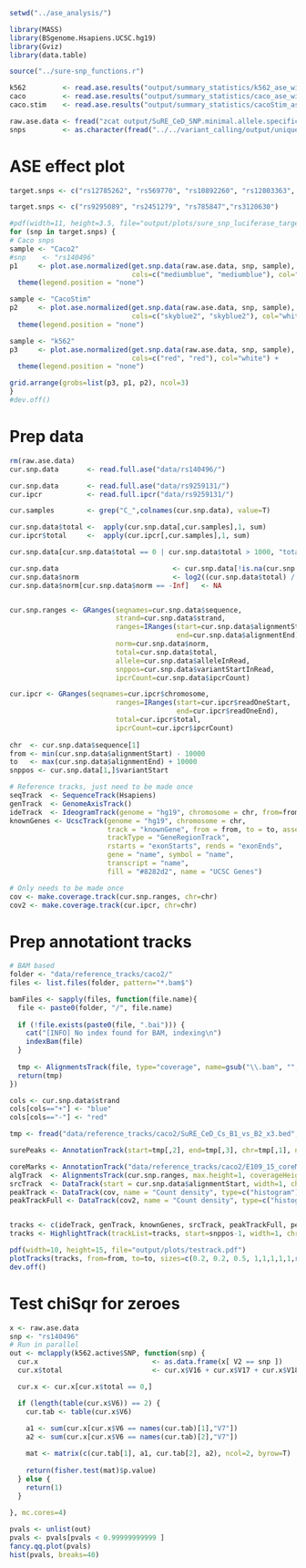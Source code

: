 ```r
setwd("../ase_analysis/")

library(MASS)
library(BSgenome.Hsapiens.UCSC.hg19)
library(Gviz)
library(data.table)

source("../sure-snp_functions.r")

k562         <- read.ase.results("output/summary_statistics/k562_ase_wilcox_overlapped_with_peaks_x3.assoc")
caco         <- read.ase.results("output/summary_statistics/caco_ase_wilcox_overlapped_with_peaks_x3.assoc")
caco.stim    <- read.ase.results("output/summary_statistics/cacoStim_ase_wilcox_overlapped_with_peaks_x3.assoc")

raw.ase.data <- fread("zcat output/SuRE_CeD_SNP.minimal.allele.specific.ipcr.gz", header=F, sep="\t") 
snps         <- as.character(fread("../../variant_calling/output/unique_snps.txt", data.table=F, sep="\t", header=F)[,1])
```

# ASE effect plot
```r
target.snps <- c("rs12785262", "rs569770", "rs10892260", "rs12803363", "rs11216969", "rs6589677", "rs11072502", "rs11072504", "rs11072505", "rs11072506", "rs12903896", "rs11857376", "rs2301249", "rs140496", "rs140490", "rs2298429", "rs2888524", "rs2888523", "rs55763051", "rs116108798", "rs9277334", "rs60461436", "rs59423236", "rs56348503", "rs114620642", "rs73738027", "rs73738026", "rs73738024", "rs80087810", "rs55950816", "rs59342333", "rs11854147", "rs117825643", "rs10892260")

target.snps <- c("rs9295089", "rs2451279", "rs785847","rs3120630")

#pdf(width=11, height=3.5, file="output/plots/sure_snp_luciferase_target_region_ase.pdf")
for (snp in target.snps) {
# Caco snps
sample <- "Caco2"
#snp    <- "rs140496"
p1     <- plot.ase.normalized(get.snp.data(raw.ase.data, snp, sample),
                              cols=c("mediumblue", "mediumblue"), col="white") +
  theme(legend.position = "none")

sample <- "CacoStim"
p2     <- plot.ase.normalized(get.snp.data(raw.ase.data, snp, sample),
                              cols=c("skyblue2", "skyblue2"), col="white") +
  theme(legend.position = "none")

sample <- "k562"
p3     <- plot.ase.normalized(get.snp.data(raw.ase.data, snp, sample),
                              cols=c("red", "red"), col="white") +
  theme(legend.position = "none")

grid.arrange(grobs=list(p3, p1, p2), ncol=3)
}
#dev.off()
```

# Prep data
```r
rm(raw.ase.data)
cur.snp.data       <- read.full.ase("data/rs140496/")

cur.snp.data       <- read.full.ase("data/rs9259131/")
cur.ipcr           <- read.full.ipcr("data/rs9259131/")

cur.samples        <- grep("C_",colnames(cur.snp.data), value=T)

cur.snp.data$total <-  apply(cur.snp.data[,cur.samples],1, sum)
cur.ipcr$total     <-  apply(cur.ipcr[,cur.samples],1, sum)

cur.snp.data[cur.snp.data$total == 0 | cur.snp.data$total > 1000, "total"] <- NA

cur.snp.data                            <- cur.snp.data[!is.na(cur.snp.data$total),]
cur.snp.data$norm                       <- log2((cur.snp.data$total) / cur.snp.data$ipcrCount)
cur.snp.data$norm[cur.snp.data$norm == -Inf]   <- NA


cur.snp.ranges <- GRanges(seqnames=cur.snp.data$sequence,
                          strand=cur.snp.data$strand,
                          ranges=IRanges(start=cur.snp.data$alignmentStart,
                                         end=cur.snp.data$alignmentEnd),
                          norm=cur.snp.data$norm,
                          total=cur.snp.data$total,
                          allele=cur.snp.data$alleleInRead,
                          snppos=cur.snp.data$variantStartInRead,
                          ipcrCount=cur.snp.data$ipcrCount)

cur.ipcr <- GRanges(seqnames=cur.ipcr$chromosome,
                          ranges=IRanges(start=cur.ipcr$readOneStart,
                                         end=cur.ipcr$readOneEnd),
                          total=cur.ipcr$total,
                          ipcrCount=cur.ipcr$ipcrCount)
  
chr  <- cur.snp.data$sequence[1]
from <- min(cur.snp.data$alignmentStart) - 10000
to   <- max(cur.snp.data$alignmentEnd) + 10000
snppos <- cur.snp.data[1,]$variantStart

# Reference tracks, just need to be made once
seqTrack  <- SequenceTrack(Hsapiens)
genTrack  <- GenomeAxisTrack()
ideTrack  <- IdeogramTrack(genome = "hg19", chromosome = chr, from=from, to=to)
knownGenes <- UcscTrack(genome = "hg19", chromosome = chr, 
                        track = "knownGene", from = from, to = to, assembly="hg19",
                        trackType = "GeneRegionTrack", 
                        rstarts = "exonStarts", rends = "exonEnds", 
                        gene = "name", symbol = "name", 
                        transcript = "name", 
                        fill = "#8282d2", name = "UCSC Genes")

# Only needs to be made once
cov <- make.coverage.track(cur.snp.ranges, chr=chr)
cov2 <- make.coverage.track(cur.ipcr, chr=chr)

```

# Prep annotationt tracks
```r
# BAM based
folder <- "data/reference_tracks/caco2/"
files <- list.files(folder, pattern="*.bam$")

bamFiles <- sapply(files, function(file.name){
  file <- paste0(folder, "/", file.name)
  
  if (!file.exists(paste0(file, ".bai"))) {
    cat("[INFO] No index found for BAM, indexing\n")
    indexBam(file)
  }
  
  tmp <- AlignmentsTrack(file, type="coverage", name=gsub("\\.bam", "", file.name))
  return(tmp)
})
```

```r
cols <- cur.snp.data$strand
cols[cols=="+"] <- "blue"
cols[cols=="-"] <- "red"

tmp <- fread("data/reference_tracks/caco2/SuRE_CeD_Cs_B1_vs_B2_x3.bed", data.table=F)

surePeaks <- AnnotationTrack(start=tmp[,2], end=tmp[,3], chr=tmp[,1], name="CoreMarks")

coreMarks <- AnnotationTrack("data/reference_tracks/caco2/E109_15_coreMarks_mnemonics.bed.gz", name="CoreMarks")
algTrack  <- AlignmentsTrack(cur.snp.ranges, max.height=1, coverageHeight = 0.08)
srcTrack  <- DataTrack(start = cur.snp.data$alignmentStart, width=1, chromosome = chr, name = "SuRE-score", type=c("p","smooth"), genome="hg19", data=cur.snp.data$norm, strand="+", col=cols)
peakTrack <- DataTrack(cov, name = "Count density", type=c("histogram"), genome="hg19", strand="+", data=cov$score)
peakTrackFull <- DataTrack(cov2, name = "Count density", type=c("histogram"), genome="hg19", strand="+", data=cov2$score)


tracks <- c(ideTrack, genTrack, knownGenes, srcTrack, peakTrackFull, peakTrack, surePeaks, coreMarks, bamFiles, seqTrack)
tracks <- HighlightTrack(trackList=tracks, start=snppos-1, width=1, chromosome=chr)

pdf(width=10, height=15, file="output/plots/testrack.pdf")
plotTracks(tracks, from=from, to=to, sizes=c(0.2, 0.2, 0.5, 1,1,1,1,1,rep(1, length(bamFiles)),0.1))
dev.off()
```


# Test chiSqr for zeroes
```r
x <- raw.ase.data
snp <- "rs140496"
# Run in parallel
out <- mclapply(k562.active$SNP, function(snp) {
  cur.x                            <- as.data.frame(x[ V2 == snp ])
  cur.x$total                      <- cur.x$V16 + cur.x$V17 + cur.x$V18 + cur.x$V19

  cur.x <- cur.x[cur.x$total == 0,]

  if (length(table(cur.x$V6)) == 2) {
    cur.tab <- table(cur.x$V6)
    
    a1 <- sum(cur.x[cur.x$V6 == names(cur.tab)[1],"V7"])
    a2 <- sum(cur.x[cur.x$V6 == names(cur.tab)[2],"V7"])

    mat <- matrix(c(cur.tab[1], a1, cur.tab[2], a2), ncol=2, byrow=T)
    
    return(fisher.test(mat)$p.value)
  } else {
    return(1)
  }
    
}, mc.cores=4)

pvals <- unlist(out)
pvals <- pvals[pvals < 0.99999999999 ]
fancy.qq.plot(pvals)
hist(pvals, breaks=40)
```

